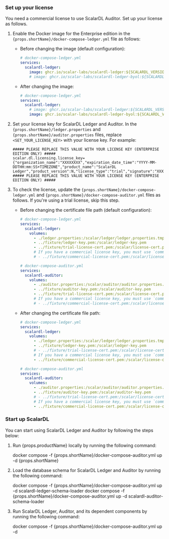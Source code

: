 
<h3>Set up your license</h3>

You need a commercial license to use ScalarDL Auditor. Set up your license as follows.

1. Enable the Docker image for the Enterprise edition in the <code>{props.shortName}/docker-compose-ledger.yml</code> file as follows:

   - Before changing the image (default configuration):

     ```yaml
     # docker-compose-ledger.yml
     services:
       scalardl-ledger:
         image: ghcr.io/scalar-labs/scalardl-ledger:${SCALARDL_VERSION}
         # image: ghcr.io/scalar-labs/scalardl-ledger-byol:${SCALARDL_VERSION}
     ```

   - After changing the image:

     ```yaml
     # docker-compose-ledger.yml
     services:
       scalardl-ledger:
         # image: ghcr.io/scalar-labs/scalardl-ledger:${SCALARDL_VERSION}
         image: ghcr.io/scalar-labs/scalardl-ledger-byol:${SCALARDL_VERSION}
     ```

2. Set your license key for ScalarDL Ledger and Auditor. In the <code>{props.shortName}/ledger.properties</code> and <code>{props.shortName}/auditor.properties</code> files, replace `<SET_YOUR_LICENSE_KEY>` with your license key. For example:

   ```properties
   ##### PLEASE REPLACE THIS VALUE WITH YOUR LICENSE KEY (ENTERPRISE EDITION ONLY) #####
   scalar.dl.licensing.license_key={"organization_name":"XXXXXXXX","expiration_date_time":"YYYY-MM-DDTHH:mm:SS+TIMEZONE","product_name":"ScalarDL Ledger","product_version":N,"license_type":"trial","signature":"XXXXXXXX"}
   ##### PLEASE REPLACE THIS VALUE WITH YOUR LICENSE KEY (ENTERPRISE EDITION ONLY) #####
   ```

3. To check the license, update the <code>{props.shortName}/docker-compose-ledger.yml</code> and <code>{props.shortName}/docker-compose-auditor.yml</code> files as follows. If you're using a trial license, skip this step.

   - Before changing the certificate file path (default configuration):

     ```yaml
     # docker-compose-ledger.yml
     services:
       scalardl-ledger:
         volumes:
           - ./ledger.properties:/scalar/ledger/ledger.properties.tmpl
           - ../fixture/ledger-key.pem:/scalar/ledger-key.pem
           - ../fixture/trial-license-cert.pem:/scalar/license-cert.pem
           # If you have a commercial license key, you must use `commercial-license-cert.pem` instead of `trial-license-cert.pem`.
           # - ../fixture/commercial-license-cert.pem:/scalar/license-cert.pem
     ```

     ```yaml
     # docker-compose-auditor.yml
     services:
       scalardl-auditor:
         volumes:
           - ./auditor.properties:/scalar/auditor/auditor.properties.tmpl
           - ../fixture/auditor-key.pem:/scalar/auditor-key.pem
           - ../fixture/trial-license-cert.pem:/scalar/license-cert.pem
           # If you have a commercial license key, you must use `commercial-license-cert.pem` instead of `trial-license-cert.pem`.
           # - ../fixture/commercial-license-cert.pem:/scalar/license-cert.pem
     ```

   - After changing the certificate file path:

     ```yaml
     # docker-compose-ledger.yml
     services:
       scalardl-ledger:
         volumes:
           - ./ledger.properties:/scalar/ledger/ledger.properties.tmpl
           - ../fixture/ledger-key.pem:/scalar/ledger-key.pem
           # - ../fixture/trial-license-cert.pem:/scalar/license-cert.pem
           # If you have a commercial license key, you must use `commercial-license-cert.pem` instead of `trial-license-cert.pem`.
           - ../fixture/commercial-license-cert.pem:/scalar/license-cert.pem
     ```

     ```yaml
     # docker-compose-auditor.yml
     services:
       scalardl-auditor:
         volumes:
           - ./auditor.properties:/scalar/auditor/auditor.properties.tmpl
           - ../fixture/auditor-key.pem:/scalar/auditor-key.pem
           # - ../fixture/trial-license-cert.pem:/scalar/license-cert.pem
           # If you have a commercial license key, you must use `commercial-license-cert.pem` instead of `trial-license-cert.pem`.
           - ../fixture/commercial-license-cert.pem:/scalar/license-cert.pem
     ```

<h3>Start up ScalarDL</h3>

You can start using ScalarDL Ledger and Auditor by following the steps below:

1. Run {props.productName} locally by running the following command:

   <CodeBlock language="console">docker compose -f {props.shortName}/docker-compose-auditor.yml up -d {props.shortName}</CodeBlock>

2. Load the database schema for ScalarDL Ledger and Auditor by running the following command:

   <CodeBlock language="console">docker compose -f {props.shortName}/docker-compose-auditor.yml up -d scalardl-ledger-schema-loader
   docker compose -f {props.shortName}/docker-compose-auditor.yml up -d scalardl-auditor-schema-loader</CodeBlock>

3. Run ScalarDL Ledger, Auditor, and its dependent components by running the following command:

   <CodeBlock language="console">docker compose -f {props.shortName}/docker-compose-auditor.yml up -d</CodeBlock>